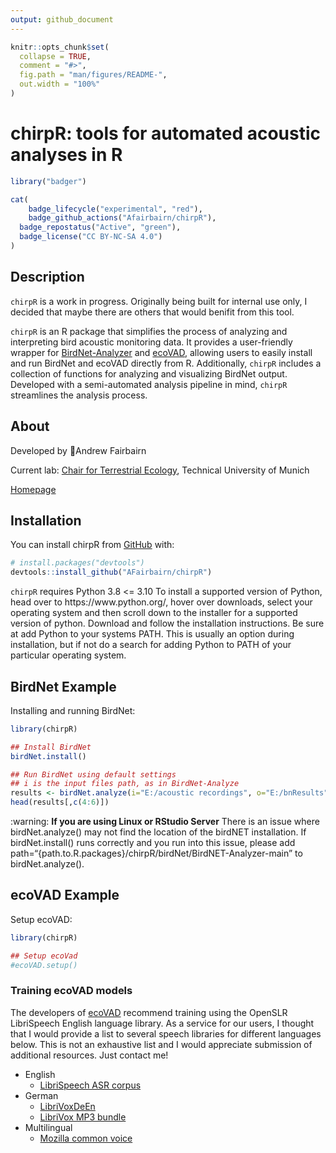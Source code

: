 ```yaml
---
output: github_document
---
```


<!-- README.md is generated from README.Rmd. Please edit that file -->

```r
knitr::opts_chunk$set(
  collapse = TRUE,
  comment = "#>",
  fig.path = "man/figures/README-",
  out.width = "100%"
)
```

# chirpR: tools for automated acoustic analyses in R

<!-- badges: start -->
```r
library("badger")
```

```r
cat(
	badge_lifecycle("experimental", "red"),
	badge_github_actions("Afairbairn/chirpR"),
  badge_repostatus("Active", "green"),
  badge_license("CC BY-NC-SA 4.0")
)
```
<!-- badges: end -->

## Description

`chirpR` is a work in progress. Originally being built for internal use only, I decided that maybe there are others that would benifit from this tool.

`chirpR` is an R package that simplifies the process of analyzing and interpreting bird acoustic monitoring data. It provides a user-friendly wrapper for [BirdNet-Analyzer](https://github.com/kahst/BirdNET-Analyzer) and [ecoVAD](https://github.com/NINAnor/ecoVAD), allowing users to easily install and run BirdNet and ecoVAD directly from R. Additionally, `chirpR` includes a collection of functions for analyzing and visualizing BirdNet output. Developed with a semi-automated analysis pipeline in mind, `chirpR` streamlines the analysis process.

## About

Developed by 🦜Andrew Fairbairn

Current lab: [Chair for Terrestrial Ecology](https://www3.ls.tum.de/en/toek/home/), Technical University of Munich

[Homepage](https://afairbairn.com/)


## Installation

You can install chirpR from [GitHub](https://github.com/) with:

``` r
# install.packages("devtools")
devtools::install_github("AFairbairn/chirpR")
```

`chirpR` requires Python 3.8 <= 3.10
To install a supported version of Python, head over to https://www.python.org/, hover over downloads, select your operating system and then scroll down to the installer for a supported version of python. Download and follow the installation instructions. Be sure at add Python to your systems PATH. This is usually an option during installation, but if not do a search for adding Python to PATH of your particular operating system.

## BirdNet Example

Installing and running BirdNet:

```r
library(chirpR)

## Install BirdNet
birdNet.install()

## Run BirdNet using default settings
## i is the input files path, as in BirdNet-Analyze
results <- birdNet.analyze(i="E:/acoustic recordings", o="E:/bnResults")
head(results[,c(4:6)])
```

:warning: **If you are using Linux or RStudio Server**  There is an issue where  birdNet.analyze() may not find the location of the birdNET installation. If birdNet.install() runs correctly and you run into this issue, please add path="{path.to.R.packages}/chirpR/birdNet/BirdNET-Analyzer-main" to birdNet.analyze().

## ecoVAD Example

Setup ecoVAD:

```r
library(chirpR)

## Setup ecoVad
#ecoVAD.setup()

```

### Training ecoVAD models

The developers of [ecoVAD](https://github.com/NINAnor/ecoVAD) recommend training using the OpenSLR LibriSpeech English language library. As a service for our users, I thought that I would provide a list to several speech libraries for different languages below. This is not an exhaustive list and I would appreciate submission of additional resources. Just contact me!

* English
    + [LibriSpeech ASR corpus](https://www.openslr.org/12/)
* German
    + [LibriVoxDeEn](https://www.cl.uni-heidelberg.de/statnlpgroup/librivoxdeen/)
    + [LibriVox MP3 bundle](https://www.ce.cit.tum.de/mmk/verschiedenes/german-speech-corpus-aligned-with-ctc-segmentation/)
* Multilingual
    + [Mozilla common voice](https://commonvoice.mozilla.org/en/datasets)

